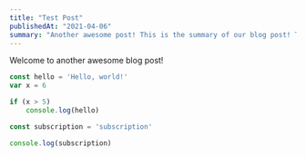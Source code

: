 ```yaml
---
title: "Test Post"
publishedAt: "2021-04-06"
summary: "Another awesome post! This is the summary of our blog post! This is the summary of our blog post! This is the summary of our blog post!"
---
```


Welcome to another awesome blog post!

```javascript:hello.js
const hello = 'Hello, world!'
var x = 6

if (x > 5)
    console.log(hello)
```

```javascript:subscription.js
const subscription = 'subscription'

console.log(subscription)
```
